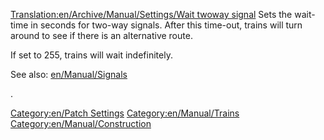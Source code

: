 [[Translation:en/Archive/Manual/Settings/Wait twoway signal]]
Sets the wait-time in seconds for two-way signals. After this time-out, trains will turn around to see if there is an alternative route. 

If set to 255, trains will wait indefinitely.

See also: [[en/Manual/Signals]]

[[Category:en/Patch Settings]]
[[Category:en/Manual/Trains]]
[[Category:en/Manual/Construction]]
{{en/Stub}}
.